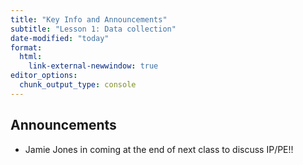 ```yaml
---
title: "Key Info and Announcements"
subtitle: "Lesson 1: Data collection"
date-modified: "today"
format: 
  html:
    link-external-newwindow: true
editor_options: 
  chunk_output_type: console
---
```


## Announcements

- Jamie Jones in coming at the end of next class to discuss IP/PE!!